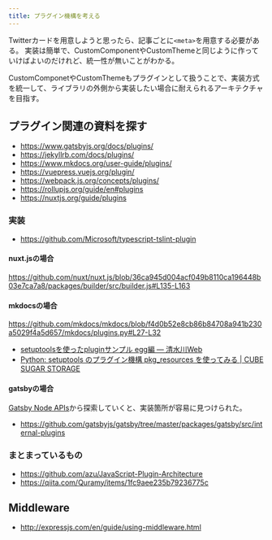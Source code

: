 ```yaml
---
title: プラグイン機構を考える
---
```


Twitterカードを用意しようと思ったら、記事ごとに`<meta>`を用意する必要がある。
実装は簡単で、CustomComponentやCustomThemeと同じように作っていけばよいのだけれど、統一性が無いことがわかる。

CustomComponetやCustomThemeもプラグインとして扱うことで、実装方式を統一して、ライブラリの外側から実装したい場合に耐えられるアーキテクチャを目指す。

## プラグイン関連の資料を探す

* https://www.gatsbyjs.org/docs/plugins/
* https://jekyllrb.com/docs/plugins/
* https://www.mkdocs.org/user-guide/plugins/
* https://vuepress.vuejs.org/plugin/
* https://webpack.js.org/concepts/plugins/
* https://rollupjs.org/guide/en#plugins
* https://nuxtjs.org/guide/plugins

### 実装

* https://github.com/Microsoft/typescript-tslint-plugin

#### nuxt.jsの場合

https://github.com/nuxt/nuxt.js/blob/36ca945d004acf049b8110ca196448b03e7ca7a8/packages/builder/src/builder.js#L135-L163


#### mkdocsの場合

https://github.com/mkdocs/mkdocs/blob/f4d0b52e8cb86b84708a941b230a5029f4a5d657/mkdocs/plugins.py#L27-L32

* [setuptoolsを使ったpluginサンプル egg編 — 清水川Web](http://www.freia.jp/taka/docs/pyhack4/setuptools/setuptools-plugin2.html)
* [Python: setuptools のプラグイン機構 pkg\_resources を使ってみる \| CUBE SUGAR STORAGE](http://momijiame.tumblr.com/post/82484166907/python-setuptools-%E3%81%AE%E3%83%97%E3%83%A9%E3%82%B0%E3%82%A4%E3%83%B3%E6%A9%9F%E6%A7%8B-pkgresources-%E3%82%92%E4%BD%BF%E3%81%A3%E3%81%A6%E3%81%BF%E3%82%8B)

#### gatsbyの場合

[Gatsby Node APIs](https://www.gatsbyjs.org/docs/node-apis/)から探索していくと、実装箇所が容易に見つけられた。

* https://github.com/gatsbyjs/gatsby/tree/master/packages/gatsby/src/internal-plugins

### まとまっているもの

* https://github.com/azu/JavaScript-Plugin-Architecture
* https://qiita.com/Quramy/items/1fc9aee235b79236775c

## Middleware

* http://expressjs.com/en/guide/using-middleware.html


